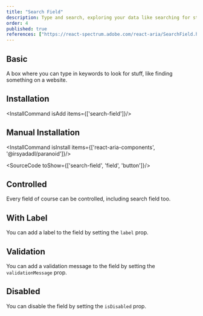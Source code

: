```yaml
---
title: "Search Field"
description: Type and search, exploring your data like searching for stars with a telescope, quick and responsive.
order: 4
published: true
references: ["https://react-spectrum.adobe.com/react-aria/SearchField.html#props", "https://paranoid.irsyad.co"]
---
```


## Basic

A box where you can type in keywords to look for stuff, like finding something on a website.
<How toUse="forms/search-field-demo" />

## Installation
<InstallCommand isAdd items={['search-field']}/>

## Manual Installation

<InstallCommand isInstall items={['react-aria-components', '@irsyadadl/paranoid']}/>

<SourceCode toShow={['search-field', 'field', 'button']}/>

## Controlled
Every field of course can be controlled, including search field too.
<How toUse="forms/search-field-controlled-demo" />

## With Label
You can add a label to the field by setting the `label` prop.
<How toUse="forms/search-field-with-label-demo" />

## Validation
You can add a validation message to the field by setting the `validationMessage` prop.
<How toUse="forms/search-field-validation-demo" />

## Disabled
You can disable the field by setting the `isDisabled` prop.
<How toUse="forms/search-field-disabled-demo" />
